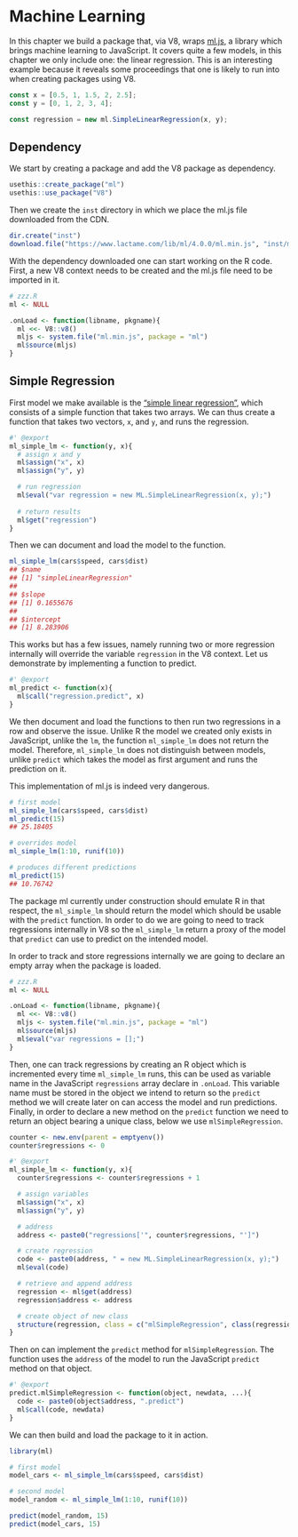 # Machine Learning

In this chapter we build a package that, via V8, wraps [ml.js](https://github.com/mljs/ml), a library which brings machine learning to JavaScript. It covers quite a few models, in this chapter we only include one: the linear regression. This is an interesting example because it reveals some proceedings that one is likely to run into when creating packages using V8.

```js
const x = [0.5, 1, 1.5, 2, 2.5];
const y = [0, 1, 2, 3, 4];

const regression = new ml.SimpleLinearRegression(x, y);
```

## Dependency 

We start by creating a package and add the V8 package as dependency.

```r
usethis::create_package("ml")
usethis::use_package("V8")
```

Then we create the `inst` directory in which we place the ml.js file downloaded from the CDN.

```r
dir.create("inst")
download.file("https://www.lactame.com/lib/ml/4.0.0/ml.min.js", "inst/ml.min.js")
```

With the dependency downloaded one can start working on the R code. First, a new V8 context needs to be created and the ml.js file need to be imported in it.

```r
# zzz.R
ml <- NULL

.onLoad <- function(libname, pkgname){
  ml <<- V8::v8()
  mljs <- system.file("ml.min.js", package = "ml")
  ml$source(mljs)
}
```

## Simple Regression 

First model we make available is the ["simple linear regression"](https://github.com/mljs/regression-simple-linear), which consists of a simple function that takes two arrays. We can thus create a function that takes two vectors, `x`, and `y`, and runs the regression.

```r
#' @export 
ml_simple_lm <- function(y, x){
  # assign x and y
  ml$assign("x", x)
  ml$assign("y", y)

  # run regression
  ml$eval("var regression = new ML.SimpleLinearRegression(x, y);")
  
  # return results
  ml$get("regression")
}
```

Then we can document and load the model to the function.

```r
ml_simple_lm(cars$speed, cars$dist)
## $name
## [1] "simpleLinearRegression"
## 
## $slope
## [1] 0.1655676
## 
## $intercept
## [1] 8.283906
```

This works but has a few issues, namely running two or more regression internally will override the variable `regression` in the V8 context. Let us demonstrate by implementing a function to predict.

```r
#' @export
ml_predict <- function(x){
  ml$call("regression.predict", x)
}
```

We then document and load the functions to then run two regressions in a row and observe the issue. Unlike R the model we created only exists in JavaScript, unlike the `lm`, the function `ml_simple_lm` does not return the model. Therefore, `ml_simple_lm` does not distinguish between models, unlike `predict` which takes the model as first argument and runs the prediction on it.

This implementation of ml.js is indeed very dangerous.

```r
# first model
ml_simple_lm(cars$speed, cars$dist)
ml_predict(15)
## 25.18405

# overrides model
ml_simple_lm(1:10, runif(10))

# produces different predictions
ml_predict(15)
## 10.76742
```

The package ml currently under construction should emulate R in that respect, the `ml_simple_lm` should return the model which should be usable with the `predict` function. In order to do we are going to need to track regressions internally in V8 so the `ml_simple_lm` return a proxy of the model that `predict` can use to predict on the intended model.

In order to track and store regressions internally we are going to declare an empty array when the package is loaded.

```r
# zzz.R
ml <- NULL

.onLoad <- function(libname, pkgname){
  ml <<- V8::v8()
  mljs <- system.file("ml.min.js", package = "ml")
  ml$source(mljs)
  ml$eval("var regressions = [];")
}
```

Then, one can track regressions by creating an R object which is incremented every time `ml_simple_lm` runs, this can be used as variable name in the JavaScript `regressions` array declare in `.onLoad`. This variable name must be stored in the object we intend to return so the `predict` method we will create later on can access the model and run predictions. Finally, in order to declare a new method on the `predict` function we need to return an object bearing a unique class, below we use `mlSimpleRegression`.

```r
counter <- new.env(parent = emptyenv())
counter$regressions <- 0

#' @export 
ml_simple_lm <- function(y, x){
  counter$regressions <- counter$regressions + 1

  # assign variables
  ml$assign("x", x)
  ml$assign("y", y)

  # address
  address <- paste0("regressions['", counter$regressions, "']")

  # create regression
  code <- paste0(address, " = new ML.SimpleLinearRegression(x, y);")
  ml$eval(code)

  # retrieve and append address
  regression <- ml$get(address)
  regression$address <- address

  # create object of new class
  structure(regression, class = c("mlSimpleRegression", class(regression)))
}
```

Then on can implement the `predict` method for `mlSimpleRegression`. The function uses the `address` of the model to run the JavaScript `predict` method on that object.

```r
#' @export 
predict.mlSimpleRegression <- function(object, newdata, ...){
  code <- paste0(object$address, ".predict")
  ml$call(code, newdata)
}
```

We can then build and load the package to it in action.

```r
library(ml)

# first model
model_cars <- ml_simple_lm(cars$speed, cars$dist)

# second model
model_random <- ml_simple_lm(1:10, runif(10))

predict(model_random, 15)
predict(model_cars, 15)
```
